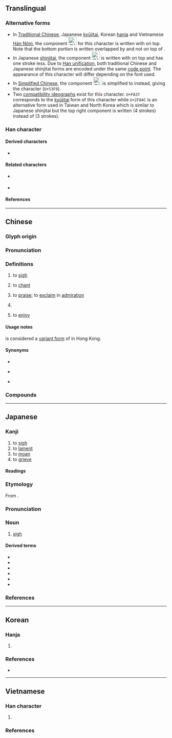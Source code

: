{{also|叹|歎}}
{{character info}}
{{character info|0xFA37}}
{{character info|0x2F84C}}
==Translingual==
{{ja-forms|嘆|[[叹]]|嘆}}

===Alternative forms===
* In [[Traditional Chinese]], Japanese [[kyūjitai]], Korean [[hanja]] and Vietnamese [[Hán Nôm]], the component [[File:U26c29-ue0102.svg|25px|text-bottom|𦰩󠄂|link=𦰩]] for this character is written with {{l|mul|廿}} on top. Note that the bottom portion is written {{l|mul|口}} overlapped by {{l|mul|夫}} and not {{l|mul|中}} on top of {{l|mul|天}}.
* In Japanese [[shinjitai]], the component [[File:U26c29.svg|25px|text-bottom|𦰩|link=𦰩]] is written with <big>{{l|mul|sc=Jpan|艹}}</big> on top and has one stroke less. Due to [[w:Han unification|Han unification]], both traditional Chinese and Japanese shinjitai forms are encoded under the same [[code point]]. The appearance of this character will differ depending on the font used.
* In [[Simplified Chinese]], the component [[File:U26c29-ue0102.svg|25px|text-bottom|𦰩󠄂|link=𦰩]] is simplified to {{l|mul|又}} instead, giving the character {{l|mul|叹}} (<code>U+53F9</code>).
* Two [[w:CJK Compatibility Ideographs|compatibility ideographs]] exist for this character. <code>U+FA37</code> corresponds to the [[kyūjitai]] form of this character while <code>U+2F84C</code> is an alternative form used in Taiwan and North Korea which is similar to Japanese shinjitai but the top right component is written <big>{{lang|mul|sc=Hant|艹}}</big> (4 strokes) instead of <big>{{lang|mul|sc=Jpan|艹}}</big> (3 strokes).

===Han character===
{{Han char|rn=30|rad=口|as=11|asj=10|sn=14|snj=13|four=64034|canj=RTLO,RTAO|ids=⿰口⿱廿⿻口夫(GHTKV,<code>U+FA37</code>),⿰口𦰩(J,<code>U+2F84C</code>)}}

====Derived characters====
* {{l|mul|𫛗}}

====Related characters====
* {{l|mul|叹}} {{q|[[Simplified Chinese]]}}
* {{l|mul|歎}} {{q|Orthodox form in Hong Kong; [[w:Variant Chinese character|Variant]] [[Traditional Chinese|traditional form]] of {{l|mul|嘆}} in Mainland China}}

====References====
{{Han ref|kx=0205.010|dkj=04138|dj=0427.210|hdz=10673.080|uh=5606}}
{{Han ref|uh=FA37}}
{{Han ref|uh=2F84C}}

----

==Chinese==
{{zh-forms|s=叹|t2=歎|alt=𡂥}}

===Glyph origin===
{{Han etym}}

===Pronunciation===
{{zh-pron
|m=tàn
|c=taan3
|h=pfs=than
|md=táng
|mn=thàn
|mn-t=tang3
|w=
|mc=y
|oc=y
|cat=v,n
}}

===Definitions===
{{zh-hanzi}}

# to [[sigh#Verb|sigh]]
#: {{zh-x|一聲 長嘆|to heave a deep sign}}
#: {{zh-x|他 深深 的 嘆 了 一 口 氣。}}
# {{lb|zh|literary|or|in compounds}} to [[chant#Verb|chant]]
# {{lb|zh|literary|or|in compounds}} to [[praise#Verb|praise]]; to [[exclaim]] in [[admiration]]
#: {{zh-x|嘆服|to gasp in admiration}}
#: {{zh-x|嘆為觀止|to gasp in amazement}}
# {{lb|zh|grammar}} {{zh-abbrev|嘆詞|[[interjection]]}}
# {{lb|zh|Cantonese}} to [[enjoy]]
#: {{zh-x|嘆世界|to '''enjoy''' life|C}}
#: {{zh-x|嘆 冷氣|to '''enjoy''' air conditioning|C}}

====Usage notes====
{{lang|zh|sc=Hant|嘆}} is considered a [[w:Variant Chinese character|variant form]] of {{zh-l|歎*}} in Hong Kong.

====Synonyms====
* {{s|to sigh}}
{{zh-syn-saurus|嘆氣}}
* {{s|to chant}}
{{zh-syn-saurus|吟唱}}
* {{s|to praise}}
{{zh-syn-saurus|稱讚}}

===Compounds===
{{zh-der|對天長嘆|嘆詞|嘆息|怨嘆:oàn-thàn|可嘆|悲嘆|付之一嘆|感嘆詞|嘆氣|廢然長嘆|慨嘆|感嘆句|嘆美|嘖嘖讚嘆|廣武嘆|嘆為觀止|仰屋興嘆|咳聲嘆息|嘆服|嗟嘆|感嘆|惋嘆|唉聲嘆氣|喟然而嘆|喟嘆|望洋驚嘆|拍桌驚嘆|搖頭嘆息|短嘆長吁|芝焚蕙嘆|自嘆不如|詠嘆|長嘆|驚嘆號|興嘆|長吁短嘆|自嗟自嘆|驚嘆|讚嘆|詠嘆調}}

{{zh-cat|Advanced|Sound}}

----

==Japanese==
{{ja-kanji forms-IVS
|code=FA37
|svs=0
|vs1=00
|vs2=03
|col-vs1=aj
|col-vs2=hdmj
|pic-kyu=Ufa37.svg
|ref={{R:Kanjipedia|0004614300}}
}}

===Kanji===
{{ja-kanji|grade=c|rs=口11|kyu=&#64055;}}

# to [[sigh#Verb|sigh]]
# to [[lament]]
# to [[moan]]
# to [[grieve]]

====Readings====
{{ja-readings
|goon=たん
|kanon=たん
|kun=なげ-く, なげ-かわし.い<なげ-かはし, なげ-かう<なげ-かふ
}}

===Etymology===
{{ja-kanjitab|たん|yomi=o|alt=歎}}

From {{der|ja|ltc|-}} {{ltc-l|嘆}}.

===Pronunciation===
{{ja-pron|たん|yomi=o|acc=1|acc_ref=DJR}}

===Noun===
{{ja-noun|たん}}

# [[sigh#Noun|sigh]]

====Derived terms====
{{der-top3}}
* {{ja-r|嘆%願|たん%がん}}
* {{ja-r|嘆%息|たん%そく}}
* {{ja-r|感%嘆|かん%たん}}
* {{ja-r|驚%嘆|きょう%たん}}
* {{ja-r|三%嘆|さん%たん}}
* {{ja-r|悲%嘆|ひ%たん}}
{{der-bottom}}

===References===
<references/>

----

==Korean==

===Hanja===
{{ko-hanja-search}}
{{ko-hanja|탄식하다|탄식할|탄}}

# {{alt form|ko|歎||{{hanja form of|탄|[[sigh]]}}}}

===References===
* {{R:ko:Inmyeongyonghanjapyo|45}}

----

==Vietnamese==

===Han character===
{{vi-readings|rs=口11
|hanviet=thán-tdcndg;tdcntd;gdhn;bonet, than-bonet
|phienthiet=他案 tha án
|nom=than-tdcndg;tdcntd;gdhn;btcn;bonet;taberd, han-tdcndg;tdcntd;gdhn;bonet;genibrel;taberd, thán-tdcntd;btcn;taberd, thăn-btcn;taberd, hớn-tdcndg, hen-gdhn, thơn-gdhn
}}

# {{Nom form of|than|to [[complain]]}}

===References===
<references/>